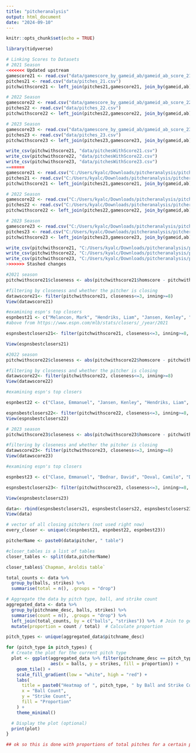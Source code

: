 ```yaml
---
title: "pitcheranalysis"
output: html_document
date: "2024-09-10"
---
```


```r
knitr::opts_chunk$set(echo = TRUE)
```

```r
library(tidyverse)

```

```r
# Linking Scores to Datasets
# 2021 Season
<<<<<<< Updated upstream
gamescore21 <- read.csv("data/gamescore_by_gameid_ab/gameid_ab_score_21.csv")
pitches21 <- read.csv("data/pitches_21.csv")
pitchwithscore21 <- left_join(pitches21,gamescore21, join_by(gameid,ab)) # joining score to pitches21

# 2022 Season
gamescore22 <- read.csv("data/gamescore_by_gameid_ab/gameid_ab_score_22.csv")
pitches22 <- read.csv("data/pitches_22.csv")
pitchwithscore22 <- left_join(pitches22,gamescore22, join_by(gameid,ab)) # joining score to pitches21

# 2023 Season
gamescore23 <- read.csv("data/gamescore_by_gameid_ab/gameid_ab_score_23.csv")
pitches23 <- read.csv("data/pitches_23.csv")
pitchwithscore23 <- left_join(pitches23,gamescore23, join_by(gameid,ab)) # joining score to pitches21

write_csv(pitchwithscore21, "data/pitchesWithScore21.csv")
write_csv(pitchwithscore22, "data/pitchesWithScore22.csv")
write_csv(pitchwithscore23, "data/pitchesWithScore23.csv")
=======
gamescore21 <- read.csv("C:/Users/kyalc/Downloads/pitcheranalysis/pitcheranalysis/data/gamescore_by_gameid_ab/gameid_ab_score_21.csv")
pitches21 <- read.csv("C:/Users/kyalc/Downloads/pitcheranalysis/pitcheranalysis/data/pitches_21.csv")
pitchwithscore21 <- left_join(pitches21,gamescore21, join_by(gameid,ab)) # joining score to pitches21

# 2022 Season
gamescore22 <- read.csv("C:/Users/kyalc/Downloads/pitcheranalysis/pitcheranalysis/data/gamescore_by_gameid_ab/gameid_ab_score_22.csv")
pitches22 <- read.csv("C:/Users/kyalc/Downloads/pitcheranalysis/pitcheranalysis/data/pitches_22.csv")
pitchwithscore22 <- left_join(pitches22,gamescore22, join_by(gameid,ab)) # joining score to pitches21

# 2023 Season
gamescore23 <- read.csv("C:/Users/kyalc/Downloads/pitcheranalysis/pitcheranalysis/data/gamescore_by_gameid_ab/gameid_ab_score_23.csv")
pitches23 <- read.csv("C:/Users/kyalc/Downloads/pitcheranalysis/pitcheranalysis/data/pitches_23.csv")
pitchwithscore23 <- left_join(pitches23,gamescore23, join_by(gameid,ab)) # joining score to pitches21

write_csv(pitchwithscore21, "C:/Users/kyalc/Downloads/pitcheranalysis/pitcheranalysis/data/pitchesWithScore21.csv")
write_csv(pitchwithscore22, "C:/Users/kyalc/Downloads/pitcheranalysis/pitcheranalysis/data/pitchesWithScore22.csv")
write_csv(pitchwithscore23, "C:/Users/kyalc/Downloads/pitcheranalysis/pitcheranalysis/data/pitchesWithScore23.csv")
>>>>>>> Stashed changes


```

```r
#2021 season 
pitchwithscore21$closeness <- abs(pitchwithscore21$homscore - pitchwithscore21$visscore)

#filtering by closeness and whether the pitcher is closing
datawscore21<- filter(pitchwithscore21, closeness<=3, inning>=8)
View(datawscore21)

#examining espn's top closers
espnbest21 <- c("Melancon, Mark", "Hendriks, Liam", "Jansen, Kenley", "Smith, Will", "Iglesias, Raisel", "Hader, Josh", "Diaz, Edwin", "McGee, Jake", "Chapman, Aroldis", "Reyes, Alex", "Pressly, Ryan", "Clase, Emmanuel", "Barnes, Matt", "Romano, Jordan", "Kimbrel, Craig", "Trivino, Lou", "Hand, Brad", "Bard, Daniel", "Soto, Gregory","Colome, Alex", "Barlow, Scott", "Kennedy, Ian", "Floro, Dylan", "Steckenrider, Drew", "Rodriguez, Richard", "Castillo, Diego", "Neris, Hector", "Sulser, Cole", "Hembree, Heath", "Soria, Joakim")
#above from https://www.espn.com/mlb/stats/closers/_/year/2021

espnsbestclosers21<- filter(pitchwithscore21, closeness<=3, inning>=8, pitcher %in% espnbest21)

View(espnsbestclosers21)
```

```r
#2022 season
pitchwithscore22$closeness <- abs(pitchwithscore22$homscore - pitchwithscore22$visscore)

#filtering by closeness and whether the pitcher is closing
datawscore22<- filter(pitchwithscore22, closeness<=3, inning>=8)
View(datawscore22)

#examining espn's top closers

espnbest22 <- c("Clase, Emmanuel", "Jansen, Kenley", "Hendriks, Liam", "Romano, Jordan", "Bard, Daniel", "Pressly, Ryan", "Diaz, Edwin", "Soto, Gregory", "Hader, Josh", "Rogers, Taylor", "Doval, Camilo", "Barlow, Scott", "Kimbrel, Craig", "Sewald, Paul", "Holmes, Clay", "Scott, Tanner", "Helsley, Ryan", "Bednar, David", "Lopez, Jorge", "Melancon, Mark", "Iglesias, Raisel", "Robertson, David", "Barlow, Joe", "Knebel, Corey", "Rainey, Tanner", "Jimenez, Dany", "Diaz, Alexis", "Pagan, Emilio", "Schreiber, John", "Adam, Jason")

espnsbestclosers22<- filter(pitchwithscore22, closeness<=3, inning>=8, pitcher %in% espnbest22)
View(espnsbestclosers22)
```

```r
# 2023 season
pitchwithscore23$closeness <- abs(pitchwithscore23$homscore - pitchwithscore23$visscore)

#filtering by closeness and whether the pitcher is closing
datawscore23<- filter(pitchwithscore23, closeness<=3, inning>=8)
View(datawscore23)

#examining espn's top closers

espnbest23 <- c("Clase, Emmanuel", "Bednar, David", "Doval, Camilo", "Diaz, Alexis", "Romano, Jordan", "Williams, Devin", "Bautista, Felix", "Hader, Josh", "Iglesias, Raisel", "Pressly, Ryan", "Estevez, Carlos", "Jansen, Kenley", "Finnegan, Kyle", "Duran, Jhoan", "Lange, Alex", "Fairbanks, Pete", "Holmes, Clay", "Phillips, Evan", "Kimbrel, Craig", "Alzolay, Adbert", "Smith, Will", "May, Trevor", "Sewald, Paul", "Puk, A.J.", "Robertson, David", "Helsley, Ryan", "Johnson, Pierce", "Barlow, Scott", "Sewald, Paul", "Graveman, Kendall")

espnsbestclosers23<- filter(pitchwithscore23, closeness<=3, inning>=8, pitcher %in% espnbest23)

View(espnsbestclosers23)
```

```r
data<- rbind(espnsbestclosers21, espnsbestclosers22, espnsbestclosers23)
View(data)
```


```r
# vector of all closing pitchers (not used right now)
every_closer <- unique(c(espnbest21, espnbest22, espnbest23)) 

pitcherName <- paste0(data$pitcher, " table")

#closer_tables is a list of tables
closer_tables <- split(data,pitcherName)

closer_tables$`Chapman, Aroldis table`
```

```r
total_counts <- data %>%
  group_by(balls, strikes) %>%
  summarise(total = n(), .groups = "drop")

# Aggregate the data by pitch type, ball, and strike count
aggregated_data <- data %>%
  group_by(pitchname_desc, balls, strikes) %>%
  summarise(count = n(), .groups = "drop") %>%
  left_join(total_counts, by = c("balls", "strikes")) %>%  # Join to get total counts
  mutate(proportion = count / total)  # Calculate proportion

pitch_types <- unique(aggregated_data$pitchname_desc)

for (pitch_type in pitch_types) {
  # Create the plot for the current pitch type
  plot <- ggplot(aggregated_data %>% filter(pitchname_desc == pitch_type), 
                 aes(x = balls, y = strikes, fill = proportion)) +
    geom_tile() +
    scale_fill_gradient(low = "white", high = "red") +
    labs(
      title = paste0("Heatmap of ", pitch_type, " by Ball and Strike Count (Proportions)"),
      x = "Ball Count",
      y = "Strike Count",
      fill = "Proportion"
    ) +
    theme_minimal()

  # Display the plot (optional)
  print(plot)
}

## ok so this is done with proportions of total pitches for a certain pitch type but idk if this is the best way to go about it

```
